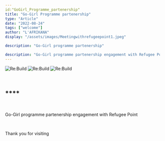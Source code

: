 ```yaml
---
id:"GoGirl_Programme_partenership"
title: "Go-Girl Programme partenership"
type: "Article"
date: "2022-08-24"
tags: ["welcome"]
author: "L'AFRIKANA"
display: "/assets/images/Meetingwithrefugeepoint1.jpeg"

description: "Go-Girl programme partenership"

description: "Go-Girl programme partenership engagement with Refugee Point"summary:"
---
```

![Re:Build](/assets/images/Meetingwithrefugeepoint1.jpeg)
![Re:Build](/assets/images/Meetingwithrefugeepoint1.jpeg)
![Re:Build](/assets/images/Meetingwithrefugeepoint1.jpeg)


<br/>

## ****

<br/>

Go-Girl programme partenership engagement with Refugee Point

<br/>

Thank you for visiting
